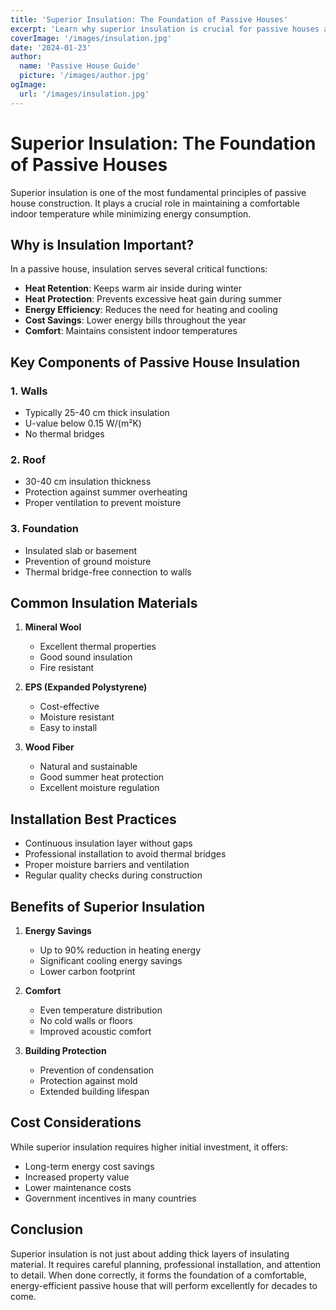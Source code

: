```yaml
---
title: 'Superior Insulation: The Foundation of Passive Houses'
excerpt: 'Learn why superior insulation is crucial for passive houses and how it contributes to energy efficiency.'
coverImage: '/images/insulation.jpg'
date: '2024-01-23'
author:
  name: 'Passive House Guide'
  picture: '/images/author.jpg'
ogImage:
  url: '/images/insulation.jpg'
---
```


# Superior Insulation: The Foundation of Passive Houses

Superior insulation is one of the most fundamental principles of passive house construction. It plays a crucial role in maintaining a comfortable indoor temperature while minimizing energy consumption.

## Why is Insulation Important?

In a passive house, insulation serves several critical functions:

- **Heat Retention**: Keeps warm air inside during winter
- **Heat Protection**: Prevents excessive heat gain during summer
- **Energy Efficiency**: Reduces the need for heating and cooling
- **Cost Savings**: Lower energy bills throughout the year
- **Comfort**: Maintains consistent indoor temperatures

## Key Components of Passive House Insulation

### 1. Walls
- Typically 25-40 cm thick insulation
- U-value below 0.15 W/(m²K)
- No thermal bridges

### 2. Roof
- 30-40 cm insulation thickness
- Protection against summer overheating
- Proper ventilation to prevent moisture

### 3. Foundation
- Insulated slab or basement
- Prevention of ground moisture
- Thermal bridge-free connection to walls

## Common Insulation Materials

1. **Mineral Wool**
   - Excellent thermal properties
   - Good sound insulation
   - Fire resistant

2. **EPS (Expanded Polystyrene)**
   - Cost-effective
   - Moisture resistant
   - Easy to install

3. **Wood Fiber**
   - Natural and sustainable
   - Good summer heat protection
   - Excellent moisture regulation

## Installation Best Practices

- Continuous insulation layer without gaps
- Professional installation to avoid thermal bridges
- Proper moisture barriers and ventilation
- Regular quality checks during construction

## Benefits of Superior Insulation

1. **Energy Savings**
   - Up to 90% reduction in heating energy
   - Significant cooling energy savings
   - Lower carbon footprint

2. **Comfort**
   - Even temperature distribution
   - No cold walls or floors
   - Improved acoustic comfort

3. **Building Protection**
   - Prevention of condensation
   - Protection against mold
   - Extended building lifespan

## Cost Considerations

While superior insulation requires higher initial investment, it offers:
- Long-term energy cost savings
- Increased property value
- Lower maintenance costs
- Government incentives in many countries

## Conclusion

Superior insulation is not just about adding thick layers of insulating material. It requires careful planning, professional installation, and attention to detail. When done correctly, it forms the foundation of a comfortable, energy-efficient passive house that will perform excellently for decades to come.
